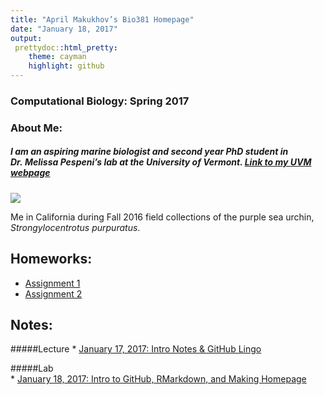 ```yaml
---
title: "April Makukhov’s Bio381 Homepage"
date: "January 18, 2017"
output:
 prettydoc::html_pretty:
    theme: cayman
    highlight: github
---
```


### Computational Biology: Spring 2017


### About Me:
##### I am an aspiring marine biologist and second year PhD student in Dr. Melissa Pespeni's lab at the University of Vermont. [Link to my UVM webpage](http://www.uvm.edu/~biology/?Page=students/makukhov.php&SM=facultysubmenu.html)  

![](IMG_2250.jpg)

Me in California during Fall 2016 field collections of the purple sea urchin, *Strongylocentrotus purpuratus*.

## Homeworks:

* [Assignment 1]()     
* [Assignment 2](Homework02.html)

## Notes:

#####Lecture
* [January 17, 2017: Intro Notes & GitHub Lingo]()




#####Lab   
* [January 18, 2017: Intro to GitHub, RMarkdown, and Making Homepage]()   
